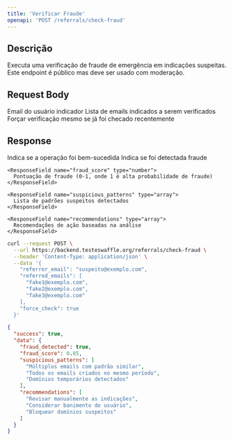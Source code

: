 ```yaml
---
title: 'Verificar Fraude'
openapi: 'POST /referrals/check-fraud'
---
```


## Descrição

Executa uma verificação de fraude de emergência em indicações suspeitas. Este endpoint é público mas deve ser usado com moderação.

## Request Body

<ParamField body="referrer_email" type="string" required>
  Email do usuário indicador
</ParamField>

<ParamField body="referred_emails" type="array" required>
  Lista de emails indicados a serem verificados
</ParamField>

<ParamField body="force_check" type="boolean" default="false">
  Forçar verificação mesmo se já foi checado recentemente
</ParamField>

## Response

<ResponseField name="success" type="boolean">
  Indica se a operação foi bem-sucedida
</ResponseField>

<ResponseField name="data" type="object">
  <Expandable title="properties">
    <ResponseField name="fraud_detected" type="boolean">
      Indica se foi detectada fraude
    </ResponseField>

    <ResponseField name="fraud_score" type="number">
      Pontuação de fraude (0-1, onde 1 é alta probabilidade de fraude)
    </ResponseField>

    <ResponseField name="suspicious_patterns" type="array">
      Lista de padrões suspeitos detectados
    </ResponseField>

    <ResponseField name="recommendations" type="array">
      Recomendações de ação baseadas na análise
    </ResponseField>
  </Expandable>
</ResponseField>

<RequestExample>

```bash
curl --request POST \
  --url https://backend.testeswaffle.org/referrals/check-fraud \
  --header 'Content-Type: application/json' \
  --data '{
    "referrer_email": "suspeito@exemplo.com",
    "referred_emails": [
      "fake1@exemplo.com",
      "fake2@exemplo.com",
      "fake3@exemplo.com"
    ],
    "force_check": true
  }'
```

</RequestExample>

<ResponseExample>

```json
{
  "success": true,
  "data": {
    "fraud_detected": true,
    "fraud_score": 0.85,
    "suspicious_patterns": [
      "Múltiplos emails com padrão similar",
      "Todos os emails criados no mesmo período",
      "Domínios temporários detectados"
    ],
    "recommendations": [
      "Revisar manualmente as indicações",
      "Considerar banimento do usuário",
      "Bloquear domínios suspeitos"
    ]
  }
}
```

</ResponseExample>
